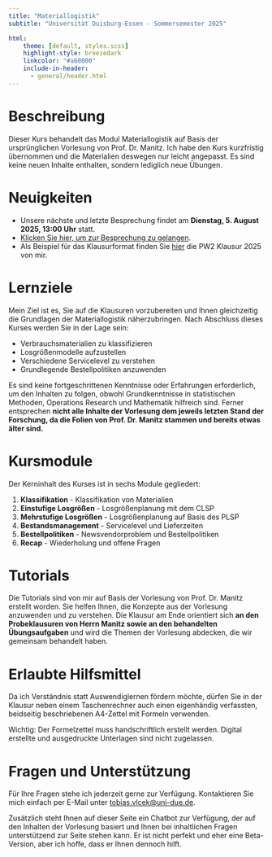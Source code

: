 ```yaml
---
title: "Materiallogistik"
subtitle: "Universität Duisburg-Essen - Sommersemester 2025"

html:
    theme: [default, styles.scss]
    highlight-style: breezedark
    linkcolor: "#a60000"
    include-in-header:
      - general/header.html
---
```


# Beschreibung

Dieser Kurs behandelt das Modul Materiallogistik auf Basis der ursprünglichen Vorlesung von Prof. Dr. Manitz. Ich habe den Kurs kurzfristig übernommen und die Materialien deswegen nur leicht angepasst. Es sind keine neuen Inhalte enthalten, sondern lediglich neue Übungen.

# Neuigkeiten

- Unsere nächste und letzte Besprechung findet am **Dienstag, 5. August 2025, 13:00 Uhr** statt.
- [Klicken Sie hier, um zur Besprechung zu gelangen](https://meet.google.com/efc-hgep-ibr).
- Als Beispiel für das Klausurformat finden Sie [hier](general/pw2-2025.pdf) die PW2 Klausur 2025 von mir.

# Lernziele

Mein Ziel ist es, Sie auf die Klausuren vorzubereiten und Ihnen gleichzeitig die Grundlagen der Materiallogistik näherzubringen. Nach Abschluss dieses Kurses werden Sie in der Lage sein:

- Verbrauchsmaterialien zu klassifizieren
- Losgrößenmodelle aufzustellen
- Verschiedene Servicelevel zu verstehen
- Grundlegende Bestellpolitiken anzuwenden

Es sind keine fortgeschrittenen Kenntnisse oder Erfahrungen erforderlich, um den Inhalten zu folgen, obwohl Grundkenntnisse in statistischen Methoden, Operations Research und Mathematik hilfreich sind. Ferner entsprechen **nicht alle Inhalte der Vorlesung dem jeweils letzten Stand der Forschung, da die Folien von Prof. Dr. Manitz stammen und bereits etwas älter sind.**

# Kursmodule
Der Kerninhalt des Kurses ist in sechs Module gegliedert:

1. **Klassifikation** - Klassifikation von Materialien
2. **Einstufige Losgrößen** - Losgrößenplanung mit dem CLSP
3. **Mehrstufige Losgrößen** - Losgrößenplanung auf Basis des PLSP
4. **Bestandsmanagement** - Servicelevel und Lieferzeiten
5. **Bestellpolitiken** - Newsvendorproblem und Bestellpolitiken
6. **Recap** - Wiederholung und offene Fragen

# Tutorials

Die Tutorials sind von mir auf Basis der Vorlesung von Prof. Dr. Manitz erstellt worden. Sie helfen Ihnen, die Konzepte aus der Vorlesung anzuwenden und zu verstehen. Die Klausur am Ende orientiert sich **an den Probeklausuren von Herrn Manitz sowie an den behandelten Übungsaufgaben** und wird die Themen der Vorlesung abdecken, die wir gemeinsam behandelt haben.

# Erlaubte Hilfsmittel

Da ich Verständnis statt Auswendiglernen fördern möchte, dürfen Sie in der Klausur neben einem Taschenrechner auch einen eigenhändig verfassten, beidseitig beschriebenen A4-Zettel mit Formeln verwenden.

:::{.callout-tip}
Wichtig: Der Formelzettel muss handschriftlich erstellt werden. Digital erstellte und ausgedruckte Unterlagen sind nicht zugelassen.
:::

# Fragen und Unterstützung

Für Ihre Fragen stehe ich jederzeit gerne zur Verfügung. Kontaktieren Sie mich einfach per E-Mail unter [tobias.vlcek@uni-due.de](mailto:tobias.vlcek@uni-due.de?subject=Materiallogistik%3A%20%3CIhr%20Betreff%3E).

Zusätzlich steht Ihnen auf dieser Seite ein Chatbot zur Verfügung, der auf den Inhalten der Vorlesung basiert und Ihnen bei inhaltlichen Fragen unterstützend zur Seite stehen kann. Er ist nicht perfekt und eher eine Beta-Version, aber ich hoffe, dass er Ihnen dennoch hilft.
